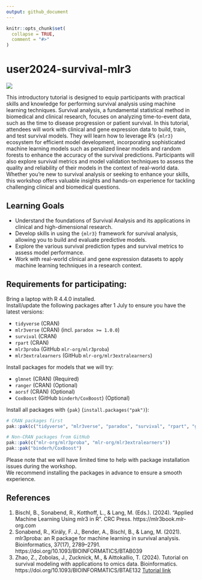 ```yaml
---
output: github_document
---
```


<!-- README.md is generated from README.Rmd. Please edit that file -->

```r
knitr::opts_chunk$set(
  collapse = TRUE,
  comment = "#>"
)
```

# user2024-survival-mlr3

<!-- badges: start -->
[![](https://img.shields.io/badge/useR!2024-Tutorial-blue?style=flat)](https://sched.co/1c8vg)
<!-- badges: end -->

This introductory tutorial is designed to equip participants with practical skills and knowledge for performing survival analysis using machine learning techniques. Survival analysis, a fundamental statistical method in biomedical and clinical research, focuses on analyzing time-to-event data, such as the time to disease progression or patient survival.
In this tutorial, attendees will work with clinical and gene expression data to build, train, and test survival models.
They will learn how to leverage R's `{mlr3}` ecosystem for efficient model development, incorporating sophisticated machine learning models such as penalized linear models and random forests to enhance the accuracy of the survival predictions.
Participants will also explore survival metrics and model validation techniques to assess the quality and reliability of their models in the context of real-world data.
Whether you're new to survival analysis or seeking to enhance your skills, this workshop offers valuable insights and hands-on experience for tackling challenging clinical and biomedical questions.

## Learning Goals

- Understand the foundations of Survival Analysis and its applications in clinical and high-dimensional research.
- Develop skills in using the `{mlr3}` framework for survival analysis, allowing you to build and evaluate predictive models.
- Explore the various survival prediction types and survival metrics to assess model performance.
- Work with real-world clinical and gene expression datasets to apply machine learning techniques in a research context.

## Requirements for participating:

Bring a laptop with R 4.4.0 installed.  
Install/update the following packages after 1 July to ensure you have the latest versions:

- `tidyverse` (CRAN)
- `mlr3verse` (CRAN) (incl. `paradox >= 1.0.0`)
- `survival` (CRAN)
- `rpart` (CRAN)
- `mlr3proba` (GitHub `mlr-org/mlr3proba`)
- `mlr3extralearners` (GitHub `mlr-org/mlr3extralearners`)

Install packages for models that we will try:

- `glmnet` (CRAN) (Required)
- `ranger` (CRAN) (Optional)
- `aorsf` (CRAN) (Optional)
- `CoxBoost` (GitHub `binderh/CoxBoost`) (Optional)

Install all packages with `{pak}` (`install.packages("pak")`):

```r
# CRAN packages first
pak::pak(c("tidyverse", "mlr3verse", "paradox", "survival", "rpart", "glmnet", "ranger", "aorsf"))

# Non-CRAN packages from GitHub
pak::pak(c("mlr-org/mlr3proba", "mlr-org/mlr3extralearners"))
pak::pak("binderh/CoxBoost")
```

Please note that we will have limited time to help with package installation issues during the workshop.  
We recommend installing the packages in advance to ensure a smooth experience.

## References

1. Bischl, B., Sonabend, R., Kotthoff, L., & Lang, M. (Eds.). (2024). "Applied Machine Learning Using mlr3 in R". CRC Press. https://mlr3book.mlr-org.com
2. Sonabend, R., Király, F. J., Bender, A., Bischl, B., & Lang, M. (2021). mlr3proba: an R package for machine learning in survival analysis. Bioinformatics, 37(17), 2789–2791. https://doi.org/10.1093/BIOINFORMATICS/BTAB039
3. Zhao, Z., Zobolas, J., Zucknick, M., & Aittokallio, T. (2024). Tutorial on survival modeling with applications to omics data. Bioinformatics. https://doi.org/10.1093/BIOINFORMATICS/BTAE132 [Tutorial link](https://ocbe-uio.github.io/survomics/survomics.html)
